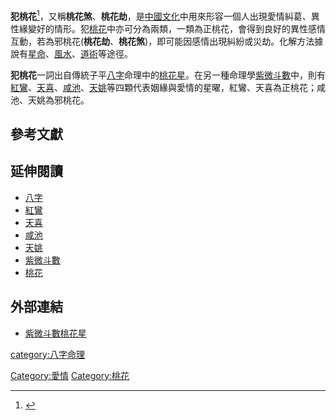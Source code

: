 '''犯桃花'''<ref>{{Cite web|title=命犯桃花的意思 |url=http://m.golla.tw/a/sm/sizhubazi/48445.html |publisher=周公解夢大全 }}</ref>，又稱'''桃花煞'''、'''桃花劫'''，是[[中國文化|中國文化]]中用來形容一個人出現愛情糾葛、異性緣變好的情形。犯[[桃花_(命理學)|桃花]]中亦可分為兩類，一類為正桃花，會得到良好的異性感情互動，若為邪桃花('''桃花劫'''、'''桃花煞''')，即可能因感情出現糾紛或災劫。化解方法據說有[[星命|星命]]、[[風水|風水]]、[[道術|道術]]等途徑。

'''犯桃花'''一詞出自傳統子平[[八字|八字]]命理中的[[桃花星|桃花星]]。在另一種命理學[[紫微斗數|紫微斗數]]中，則有[[紅鸞星|紅鸞]]、[[天喜星|天喜]]、[[咸池星|咸池]]、[[天姚星|天姚]]等四顆代表姻緣與愛情的星曜，紅鸞、天喜為正桃花；咸池、天姚為邪桃花。

==參考文獻==
{{reflist}}
==延伸閱讀==
*[[八字|八字]]
*[[紅鸞星|紅鸞]]
*[[天喜星|天喜]]
*[[咸池星|咸池]]
*[[天姚星|天姚]]
*[[紫微斗數|紫微斗數]]
*[[桃花_(命理學)|桃花]]

==外部連結==
*[https://m.lnka.tw/detail.aspx?articleId=10213 紫微斗數桃花星] {{Wayback|url=https://m.lnka.tw/detail.aspx?articleId=10213 |date=20161220093429 }}

[[category:八字命理|category:八字命理]]
[[Category:愛情|Category:愛情]]
[[Category:桃花|Category:桃花]]